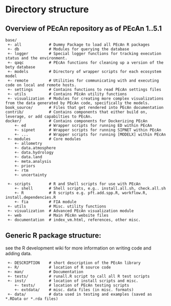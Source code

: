 # Directory structure

## Overview of PEcAn repository as of PEcAn 1..5.1

<!--This needsto be updated to the latest version-->
<!--Should Also include a guideline to structurs so that people know where to put things as they add them-->
```
base/
 +- all            # Dummy Package to load all PEcAn R packages
 +- db             # Modules for querying the database
 +- logger         # Special logger functions for tracking execution status and the environment.
 +- qaqc           # PEcAn functions for cleaning up a version of the bety database
 +- models         # Directory of wrapper scripts for each ecosystem model
 +- remote         # Utilities for communicating with and executing code on local and remote hosts.
 +- settings       # Contains functions to read PEcAn settings files
 +- utils          # Contains PEcAn utility functions
 +- visualization  # Modules for creating more complex visualizations from the data generated by PEcAn code, specifically the models.
book_source/       # Files that get rendered into PEcAn documentation
contrib/           # Contains components that either build on, leverage, or add capabilties to PEcAn.
docker/            # Contains components for Dockerizing PEcAn
    +- ed          # Wrapper scripts for running ED within PEcAn
    +- sipnet      # Wrapper scripts for running SIPNET within PEcAn
    +- ...         # Wrapper scripts for running [MODELX] within PEcAn
 +- modules        # Core modules
    +- allometry
    +- data.atmosphere
    +- data.hydrology
    +- data.land
    +- meta.analysis
    +- priors
    +- rtm
    +- uncertainty

 +- scripts        # R and Shell scripts for use with PEcAn
    +- shell       # Shell scripts, e.g.. install.all.sh, check.all.sh
    +- R           # R scripts e.g. pft.add.spp.R, workflow.R, install.dependencies.R 
    +- fia         # FIA module
 +- utils          # Misc. utility functions
 +- visualization  # Advanced PEcAn visualization module
 +- web            # Main PEcAn website files
 +- documentation  # index_vm.html, references, other misc.
```


## Generic R package structure:

see the R development wiki for more information on writing code and adding data.

```
 +- DESCRIPTION    # short description of the PEcAn library
 +- R/             # location of R source code
 +- man/           # Documentation
 +- tests/         # runall.R script to call all R test scripts
 +- inst/          # location of install scripts and misc.
    +- tests/      # location of PEcAn testing scripts
    +- extdata/    # misc. data files (in misc. formats)
 +- data/          # data used in testing and examples (saved as *.RData or *.rda files)
```
